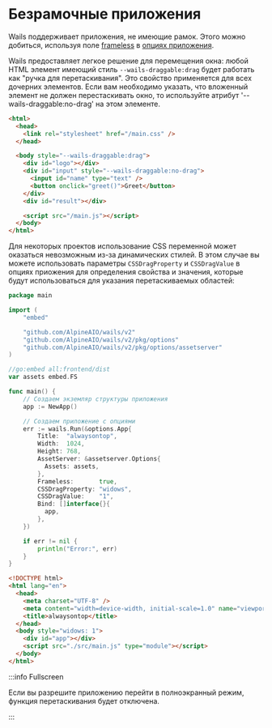# Безрамочные приложения

Wails поддерживает приложения, не имеющие рамок. Этого можно добиться, используя поле [frameless](../reference/options.mdx#frameless) в [опциях приложения](../reference/options.mdx#application-options).

Wails предоставляет легкое решение для перемещения окна: любой HTML элемент имеющий стиль `--wails-draggable:drag` будет работать как "ручка для перетаскивания". Это свойство применяется для всех дочерних элементов. Если вам необходимо указать, что вложенный элемент не должен перестаскивать окно, то используйте атрибут '--wails-draggable:no-drag' на этом элементе.

```html
<html>
  <head>
    <link rel="stylesheet" href="/main.css" />
  </head>

  <body style="--wails-draggable:drag">
    <div id="logo"></div>
    <div id="input" style="--wails-draggable:no-drag">
      <input id="name" type="text" />
      <button onclick="greet()">Greet</button>
    </div>
    <div id="result"></div>

    <script src="/main.js"></script>
  </body>
</html>
```

Для некоторых проектов использование CSS переменной может оказаться невозможным из-за динамических стилей. В этом случае вы можете использовать параметры `CSSDragProperty` и `CSSDragValue` в опциях приожения для определения свойства и значения, которые будут использоваться для указания перетаскиваемых областей:

```go title=main.go
package main

import (
    "embed"

    "github.com/AlpineAIO/wails/v2"
    "github.com/AlpineAIO/wails/v2/pkg/options"
    "github.com/AlpineAIO/wails/v2/pkg/options/assetserver"
)

//go:embed all:frontend/dist
var assets embed.FS

func main() {
    // Создаем экземляр структуры приложения
    app := NewApp()

    // Создаем приложение с опциями
    err := wails.Run(&options.App{
        Title:  "alwaysontop",
        Width:  1024,
        Height: 768,
        AssetServer: &assetserver.Options{
          Assets: assets,
        },
        Frameless:       true,
        CSSDragProperty: "widows",
        CSSDragValue:    "1",
        Bind: []interface{}{
          app,
        },
    })

    if err != nil {
        println("Error:", err)
    }
}
```

```html title=index.html
<!DOCTYPE html>
<html lang="en">
  <head>
    <meta charset="UTF-8" />
    <meta content="width=device-width, initial-scale=1.0" name="viewport" />
    <title>alwaysontop</title>
  </head>
  <body style="widows: 1">
    <div id="app"></div>
    <script src="./src/main.js" type="module"></script>
  </body>
</html>
```

:::info Fullscreen

Если вы разрешите приложению перейти в полноэкранный режим, функция перетаскивания будет отключена.

:::
